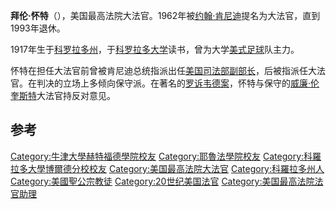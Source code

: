 {{noteTA
|G1=USState
|G2=美國總統
}}
{{Infobox Judge
|name          = 拜伦·拉蒙德·怀特
|image         = Justice White Official.jpg
|imagesize     = 
|caption       = 
|office        = [[美国最高法院大法官|美国最高法院大法官]]
|termstart     = 1962年4月12日<ref name='fedjudcenter'>{{cite news|author= |coauthors= |authorlink= |title=Federal Judicial Center: Byron White |date=2009-12-12 |publisher= |url=http://www.fjc.gov/servlet/tGetInfo?jid=2566 |work= |pages= |accessdate=2009-12-12 |language= |deadurl=yes |archiveurl=https://web.archive.org/web/20090119032751/http://www.fjc.gov/servlet/tGetInfo?jid=2566 |archivedate=2009-01-19 }}</ref>
|termend       = 1993年6月28日
|nominator     = [[约翰·肯尼迪|约翰·肯尼迪]]
|appointer     = 
|predecessor   = [[查尔斯·E·惠特克|查尔斯·E·惠特克]]
|successor     = [[露丝·巴德·金斯伯格|露丝·巴德·金斯伯格]]
| title2=第4任[[美国司法部副部长|美国司法部副部长]]
| term_start2=1961年
| term_end2=1962年
| president2=[[约翰·肯尼迪|约翰·肯尼迪]]
| predecessor2=[[劳伦斯·沃尔什|劳伦斯·沃尔什]]
| successor2=[[尼古拉斯·卡森巴克|尼古拉斯·卡森巴克]]
| alma_mater    = [[科罗拉多大学|科罗拉多大学]] <br/> [[牛津大学|牛津大学]] <br/> [[耶鲁法学院|耶鲁法学院]]
|birthdate     = {{birth date|1917|6|8}}
|birthplace    = {{US}}[[科罗拉多州|科罗拉多州]][[科林斯堡_(科罗拉多州)|科林斯堡]]
|deathdate     = {{death date and age|2002|4|15|1917|6|8}}
|deathplace    = {{US}}[[科罗拉多州|科罗拉多州]][[丹佛|丹佛]]
|spouse        = 
|religion      = [[美国圣公会|美国圣公会]]
}}
'''拜伦·怀特'''（{{bd|1917年|6月8日|2002年|4月15日}}），美国最高法院大法官。1962年被[[约翰·肯尼迪|约翰·肯尼迪]]提名为大法官，直到1993年退休。

1917年生于[[科罗拉多州|科罗拉多州]]，于[[科罗拉多大学|科罗拉多大学]]读书，曾为大学[[美式足球|美式足球]]队主力。

怀特在担任大法官前曾被肯尼迪总统指派出任[[美国司法部副部长|美国司法部副部长]]，后被指派任大法官。在判决的立场上多倾向保守派。在著名的[[罗诉韦德案|罗诉韦德案]]，怀特与保守的[[威廉·伦奎斯特|威廉·伦奎斯特]]大法官持反对意见。
== 参考 ==
{{reflist}}

{{start box}}
{{s-legal}}
{{succession box |
  title  = [[美国司法部副部长|美国司法部副部长]] |
  before = [[劳伦斯·沃尔什|劳伦斯·沃尔什]] |
  after  = [[尼古拉斯·卡森巴克|尼古拉斯·卡森巴克]] |
  years  = 1961–1962
}}
{{succession box|title=[[美国最高法院大法官|美国最高法院大法官]]|years=1962年4月12日 – 1993年6月28日|after=[[露丝·巴德·金斯伯格|露丝·巴德·金斯伯格]]|before=[[查尔斯·E·惠特克|查尔斯·E·惠特克]]}}
{{end box}}

{{start U.S. Supreme Court composition|CJ=[[厄尔·沃伦|沃伦]]}}
{{U.S. Supreme Court composition court lifespan| cj=厄尔·沃伦|years=1953–1969}}
{{U.S. Supreme Court composition 1962–1965}}
{{U.S. Supreme Court composition 1965–1967}}
{{U.S. Supreme Court composition 1967–1969}}
{{U.S. Supreme Court composition CJ|CJ=[[沃伦·E·伯格|伯格]]}}
{{U.S. Supreme Court composition court lifespan| cj=沃伦·厄尔·伯格|years=1969–1986}}
{{U.S. Supreme Court composition 1969}}
{{U.S. Supreme Court composition 1970-1971}}
{{U.S. Supreme Court composition 1972-1975}}
{{U.S. Supreme Court composition 1975-1981}}
{{U.S. Supreme Court composition 1981-1986}}
{{U.S. Supreme Court composition CJ|CJ=[[威廉·伦奎斯特|伦奎斯特]]}}
{{U.S. Supreme Court composition court lifespan| cj=威廉·哈布斯·伦奎斯特|years=1986–2005}}
{{U.S. Supreme Court composition 1986-1987}}
{{U.S. Supreme Court composition 1988-1990}}
{{U.S. Supreme Court composition 1990-1991}}
{{U.S. Supreme Court composition 1991-1993}}
{{end U.S. Supreme Court composition}}
{{DEFAULTSORT:White, Byron}}
{{Authority control}}
[[Category:牛津大學赫特福德學院校友|Category:牛津大學赫特福德學院校友]]
[[Category:耶魯法學院校友|Category:耶魯法學院校友]]
[[Category:科羅拉多大學博爾德分校校友|Category:科羅拉多大學博爾德分校校友]]
[[Category:美国最高法院大法官|Category:美国最高法院大法官]]
[[Category:科羅拉多州人|Category:科羅拉多州人]]
[[Category:美國聖公宗教徒|Category:美國聖公宗教徒]]
[[Category:20世纪美国法官|Category:20世纪美国法官]]
[[Category:美国最高法院法官助理|Category:美国最高法院法官助理]]